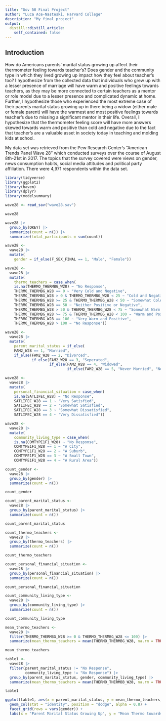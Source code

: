 ```yaml
---
title: "Gov 50 Final Project"
author: "Luca Ace-Nasteski, Harvard College"
description: "My final project"
output:
  distill::distill_article:
    self_contained: false
---
```




## Introduction 

How do Americans parents' marital status growing up affect their thermometer feeling towards teacher's? Does gender and the community type in which they lived growing up impact how they feel about teacher's too? I hypothesize from the collected data that individuals who grew up with a lesser presence of marriage will have warm and positive feelings towards teachers, as they may be more connected to certain teachers as a mentor or role model due to a lesser presence and complicated dynamic at home. Further, I hypothesize those who experienced the most extreme case of their parents marital status growing up in there being a widow (either male or female parent) will have the warmest and most positive feelings towards teacher's due to missing a significant mentor in their life. Overall, I hypothesize that the thermometer feeling score will have more answers skewed towards warm and positive than cold and negative due to the fact that teacher's are a valuable asset in society today in teaching and molding kids at school.

My data set was retrieved from the Pew Research Center's "American Trends Panel Wave 28" which conducted surveys over the course of August 8th-21st in 2017. The topics that the survey covered were views on gender, news consumption habits, social media attitudes and political party affiliation. There were 4,971 respondents within the data set. 




```r

library(tidyverse)
library(ggplot2)
library(haven)
library(dplyr)
library(modelsummary)

wave28 <- read_sav("wave28.sav")

wave28 

```

```r
wave28 |>
  group_by(QKEY) |>
  summarize(count = n()) |>
  summarize(total_participants = sum(count))
```


```r

wave28 <- 
  wave28 |>
  mutate(
    gender = if_else(F_SEX_FINAL == 1, "Male", "Female"))

wave28 <- 
  wave28 |>
  mutate(
    thermo_teachers = case_when(
    is.na(THERMO_THERMBG_W28) ~ "No Response",
    THERMO_THERMBG_W28 == 0 ~ "Very Cold and Negative",
    THERMO_THERMBG_W28 > 0 & THERMO_THERMBG_W28 < 25 ~ "Cold and Negative",
    THERMO_THERMBG_W28 >= 25 & THERMO_THERMBG_W28 < 50 ~ "Somewhat Cold and Negative",
    THERMO_THERMBG_W28 == 50 ~ "Neither Positive or Negative",
    THERMO_THERMBG_W28 > 50 & THERMO_THERMBG_W28 < 75 ~ "Somewhat Warm and Positive",
    THERMO_THERMBG_W28 >= 75 & THERMO_THERMBG_W28 < 100 ~ "Warm and Positive",
    THERMO_THERMBG_W28 == 100 ~ "Very Warm and Positive",
    THERMO_THERMBG_W28 > 100 ~ "No Response")) 

wave28 <- 
  wave28 |>
  mutate(
    parent_marital_status = if_else(
    FAM2_W28 == 1, "Married",
    if_else(FAM2_W28 == 2, "Divorced",
            if_else(FAM2_W28 == 3, "Seperated",
                    if_else(FAM2_W28 == 4, "Widowed",
                            if_else(FAM2_W28 == 5, "Never Married", "No Response"))))))

wave28 <- 
  wave28 |>
  mutate(
    personal_financial_situation = case_when(
    is.na(SATLIFEC_W28) ~ "No Response",
    SATLIFEC_W28 == 1 ~ "Very Satisfied",
    SATLIFEC_W28 == 2 ~ "Somewhat Satisfied",
    SATLIFEC_W28 == 3 ~ "Somewhat Dissatisfied",
    SATLIFEC_W28 == 4 ~ "Very Dissatisfied"))

wave28 <- 
  wave28 |>
  mutate(
    community_living_type = case_when(
    is.na(COMTYPE1F1_W28) ~ "No Response",
    COMTYPE1F1_W28 == 1 ~ "A City",
    COMTYPE1F1_W28 == 2 ~ "A Suburb",
    COMTYPE1F1_W28 == 3 ~ "A Small Town",
    COMTYPE1F1_W28 == 4 ~ "A Rural Area")) 

```

```r

count_gender <- 
  wave28 |>
  group_by(gender) |>
  summarize(count = n())

count_gender

count_parent_marital_status <- 
  wave28 |>
  group_by(parent_marital_status) |>
  summarize(count = n())

count_parent_marital_status

count_thermo_teachers <-
  wave28 |>
  group_by(thermo_teachers) |>
  summarize(count = n())

count_thermo_teachers

count_personal_financial_situation <-
  wave28 |>
  group_by(personal_financial_situation) |>
  summarize(count = n())

count_personal_financial_situation

count_community_living_type <-
  wave28 |>
  group_by(community_living_type) |>
  summarize(count = n())

count_community_living_type

```

```r

mean_thermo_teachers <- 
  wave28 |>
  filter(THERMO_THERMBG_W28 >= 0 & THERMO_THERMBG_W28 <= 100) |>
  summarize(mean_thermo_teachers = mean(THERMO_THERMBG_W28, na.rm = TRUE))

mean_thermo_teachers
```

```r

table1 <- 
  wave28 |>
  filter(parent_marital_status != "No Response",
         community_living_type != "No Response") |>
  group_by(parent_marital_status, gender, community_living_type) |>
  summarize(mean_thermo_teachers = mean(THERMO_THERMBB_W28, na.rm = TRUE)) 

table1 

ggplot(table1, aes(x = parent_marital_status, y = mean_thermo_teachers, fill = community_living_type)) +
  geom_col(stat = "identity", position = "dodge", alpha = 0.8) +
  facet_grid(rows = vars(gender)) +
  labs(x = "Parent Marital Status Growing Up", y = "Mean Thermo towards Teachers (0-100)", title = "Comparison of Mean Thermo towards Teachers by Parent's Marital Status Growing Up")


```




